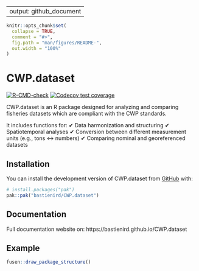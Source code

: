 --
output: github_document
---

<!-- README.md is generated from README.Rmd. Please edit that file -->

```r
knitr::opts_chunk$set(
  collapse = TRUE,
  comment = "#>",
  fig.path = "man/figures/README-",
  out.width = "100%"
)
```

# CWP.dataset

<!-- badges: start -->
[![R-CMD-check](https://github.com/bastienird/CWP.dataset/actions/workflows/R-CMD-check.yaml/badge.svg)](https://github.com/bastienird/CWP.dataset/actions/workflows/R-CMD-check.yaml)
[![Codecov test coverage](https://codecov.io/gh/bastienird/CWP.dataset/graph/badge.svg)](https://app.codecov.io/gh/bastienird/CWP.dataset)
<!-- badges: end -->

CWP.dataset is an R package designed for analyzing and comparing fisheries datasets which are compliant with the CWP standards.

It includes functions for:
✔ Data harmonization and structuring
✔ Spatiotemporal analyses
✔ Conversion between different measurement units (e.g., tons ↔ numbers)
✔ Comparing nominal and georeferenced datasets

## Installation

You can install the development version of CWP.dataset from [GitHub](https://github.com/) with:

``` r
# install.packages("pak")
pak::pak("bastienird/CWP.dataset")
```

## Documentation

Full documentation website on: https://bastienird.github.io/CWP.dataset

## Example


```r
fusen::draw_package_structure()
```

